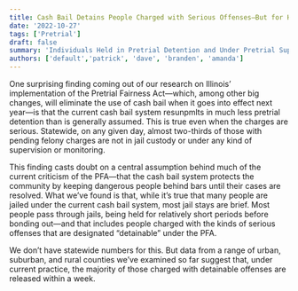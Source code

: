 ```yaml
---
title: Cash Bail Detains People Charged with Serious Offenses—But for How Long?  
date: '2022-10-27'
tags: ['Pretrial']
draft: false
summary: 'Individuals Held in Pretrial Detention and Under Pretrial Supervision in the Community'
authors: ['default','patrick', 'dave', 'branden', 'amanda']
---
```




One surprising finding coming out of our research on Illinois’ implementation of the Pretrial Fairness Act—which, among other big changes, will eliminate the use of cash bail when it goes into effect next year—is that the current cash bail system resunpmlts in much less pretrial detention than is generally assumed. This is true even when the charges are serious. Statewide, on any given day, almost two-thirds of those with pending felony charges are not in jail custody or under any kind of supervision or monitoring.

This finding casts doubt on a central assumption behind much of the current criticism of the PFA—that the cash bail system protects the community by keeping dangerous people behind bars until their cases are resolved. What we’ve found is that, while it’s true that many people are jailed under the current cash bail system, most jail stays are brief. Most people pass through jails, being held for relatively short periods before bonding out—and that includes people charged with the kinds of serious offenses that are designated “detainable” under the PFA. 

We don’t have statewide numbers for this. But data from a range of urban, suburban, and rural counties we’ve examined so far suggest that, under current practice, the majority of those charged with detainable offenses are released within a week. 

<DataWrapChart   title="Cash Bail in Illinois Detains Most Defendants for Less than 7 Days" ariaLabel="Split Bars" id="datawrapper-chart-4X9xE" src="https://datawrapper.dwcdn.net/4X9xE/" scrolling="no" frameborder="0" width="600" height="350" />
